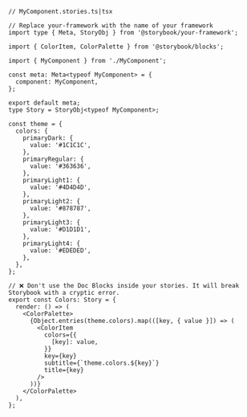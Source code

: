 ```tsx
// MyComponent.stories.ts|tsx

// Replace your-framework with the name of your framework
import type { Meta, StoryObj } from '@storybook/your-framework';

import { ColorItem, ColorPalette } from '@storybook/blocks';

import { MyComponent } from './MyComponent';

const meta: Meta<typeof MyComponent> = {
  component: MyComponent,
};

export default meta;
type Story = StoryObj<typeof MyComponent>;

const theme = {
  colors: {
    primaryDark: {
      value: '#1C1C1C',
    },
    primaryRegular: {
      value: '#363636',
    },
    primaryLight1: {
      value: '#4D4D4D',
    },
    primaryLight2: {
      value: '#878787',
    },
    primaryLight3: {
      value: '#D1D1D1',
    },
    primaryLight4: {
      value: '#EDEDED',
    },
  },
};

// ❌ Don't use the Doc Blocks inside your stories. It will break Storybook with a cryptic error.
export const Colors: Story = {
  render: () => (
    <ColorPalette>
      {Object.entries(theme.colors).map(([key, { value }]) => (
        <ColorItem
          colors={{
            [key]: value,
          }}
          key={key}
          subtitle={`theme.colors.${key}`}
          title={key}
        />
      ))}
    </ColorPalette>
  ),
};
```
